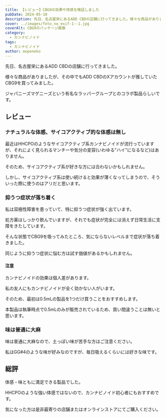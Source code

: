 ```yaml
---
title: 【レビュー】CBG9の効果や体感を検証しました
pubDate: 2024-05-10
description: 先日、名古屋栄にあるADD CBDの店舗に行ってきました。様々な商品がありましたが、その中でもADD CBDのXアカウントが推していたCBG9を買ってみました。
cover: ../images/foto_no_exif-1--1.jpg
coverAlt: CBG9のパッケージ画像
category:
  - カンナビノイド
tags:
  - カンナビノイド
author: mopeneko
---
```



先日、名古屋栄にあるADD CBDの店舗に行ってきました。

<MyPicture src={exterior} alt="ADD CBD 名古屋錦店"></MyPicture>

様々な商品がありましたが、その中でもADD CBDのXアカウントが推していたCBG9を買ってみました。

<MyPicture src={packagePicture} alt="CBG9のパッケージ画像"></MyPicture>

ジャパニーズマゲニーズという有名なラッパーグループとのコラボ製品らしいです。

## レビュー

### ナチュラルな体感、サイコアクティブ的な体感は無し

最近はHHCPOのようなサイコアクティブ系カンナビノイドが流行っていますが、それによく見られるマンチーや気分の変容(いわゆる"ハイ"になるなど)はありません。

そのため、サイコアクティブ系が好きな方には合わないかもしれません。

しかし、サイコアクティブ系は使い続けると効果が薄くなってしまうので、そういった際に使うのはアリだと思います。

### 抑うつ症状が落ち着く

私は双極性障害を患っていて、特に抑うつ症状が強く出ています。

処方薬はしっかり飲んでいますが、それでも症状が完全には消えず日常生活に支障をきたしています。

そんな状態でCBG9を吸ってみたところ、気にならないレベルまで症状が落ち着きました。

同じように抑うつ症状に悩む方は試す価値があるかもしれません。

#### 注意

カンナビノイドの効果は個人差があります。

私の友人にもカンナビノイドが全く効かない人がいます。

そのため、最初は0.5mLの製品を1つだけ買うことをおすすめします。

本製品は執筆時点で0.5mLのみが販売されているため、買い間違うことは無いと思います。

### 味は普通に大麻

味は普通に大麻なので、土っぽい味が苦手な方はご注意ください。

私はGG#4のような味が好みなのですが、毎日吸えるくらいには好きな味です。

## 総評

体感・味ともに満足できる製品でした。

HHCPOのような強い体感ではないので、カンナビノイド初心者にもおすすめです。

気になった方は是非最寄りの店舗またはオンラインストアにてご購入ください。
